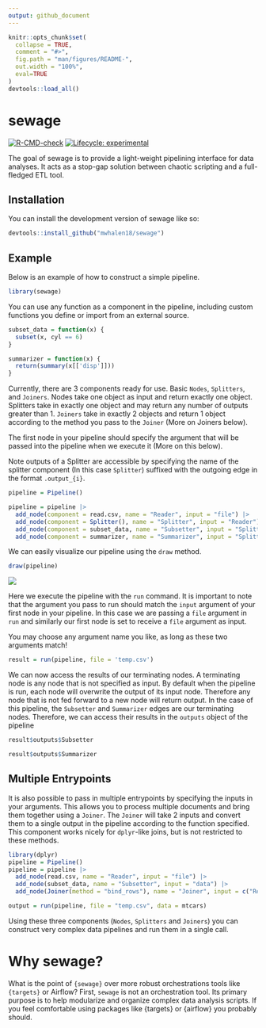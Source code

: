 ```yaml
---
output: github_document
---
```


<!-- README.md is generated from README.Rmd. Please edit that file -->

```r
knitr::opts_chunk$set(
  collapse = TRUE,
  comment = "#>",
  fig.path = "man/figures/README-",
  out.width = "100%",
  eval=TRUE
)
devtools::load_all()
```

# sewage

<!-- badges: start -->
[![R-CMD-check](https://github.com/mwhalen18/sewage/actions/workflows/R-CMD-check.yaml/badge.svg)](https://github.com/mwhalen18/sewage/actions/workflows/R-CMD-check.yaml)
[![Lifecycle: experimental](https://img.shields.io/badge/lifecycle-experimental-orange.svg)](https://lifecycle.r-lib.org/articles/stages.html#experimental)
<!-- badges: end -->

The goal of sewage is to provide a light-weight pipelining interface for data analyses. It acts as a stop-gap solution between chaotic scripting and a full-fledged ETL tool. 

## Installation

You can install the development version of sewage like so:

```r
devtools::install_github("mwhalen18/sewage")
```

## Example

Below is an example of how to construct a simple pipeline.

```r
library(sewage)
```

You can use any function as a component in the pipeline, including custom functions you define or import from an external source.

```r
subset_data = function(x) {
  subset(x, cyl == 6)
}

summarizer = function(x) {
  return(summary(x[['disp']]))
}
```

Currently, there are 3 components ready for use. Basic `Nodes`, `Splitters`, and `Joiners`. Nodes take one object as input and return exactly one object. Splitters take in exactly one object and may return any number of outputs greater than 1. `Joiners` take in exactly 2 objects and return 1 object according to the method you pass to the `Joiner` (More on Joiners below).

The first node in your pipeline should specify the argument that will be passed into the pipeline when we execute it (More on this below).

Note outputs of a Splitter are accessible by specifying the name of the splitter component (In this case `Splitter`) suffixed with the outgoing edge in the format `.output_{i}`.

```r
pipeline = Pipeline()

pipeline = pipeline |>
  add_node(component = read.csv, name = "Reader", input = "file") |>
  add_node(component = Splitter(), name = "Splitter", input = "Reader") |>
  add_node(component = subset_data, name = "Subsetter", input = "Splitter.output_2") |>
  add_node(component = summarizer, name = "Summarizer", input = "Splitter.output_1")
```

We can easily visualize our pipeline using the `draw` method.

```r
draw(pipeline)
```


![](man/figures/pipeline-vis.png)

Here we execute the pipeline with the `run` command. It is important to note that the argument you pass to run should match the `input` argument of your first node in your pipeline. In this case we are passing a `file` argument in `run` and similarly our first node is set to receive a `file` argument as input.

You may choose any argument name you like, as long as these two arguments match!

```r
result = run(pipeline, file = 'temp.csv')
```

We can now access the results of our terminating nodes. A terminating node is any node that is not specified as input. By default when the pipeline is run, each node will overwrite the output of its input node. Therefore any node that is not fed forward to a new node will return output. In the case of this pipeline, the `Subsetter` and `Summarizer` edges are our terminating nodes. Therefore, we can access their results in the `outputs` object of the pipeline

```r
result$outputs$Subsetter
```

```r
result$outputs$Summarizer
```

## Multiple Entrypoints

It is also possible to pass in multiple entrypoints by specifying the inputs in your arguments. This allows you to process multiple documents and bring them together using a `Joiner`. The `Joiner` will take 2 inputs and convert them to a single output in the pipeline according to the function specified. This component works nicely for `dplyr`-like joins, but is not restricted to these methods. 

```r
library(dplyr)
pipeline = Pipeline()
pipeline = pipeline |>
  add_node(read.csv, name = "Reader", input = "file") |>
  add_node(subset_data, name = "Subsetter", input = "data") |>
  add_node(Joiner(method = "bind_rows"), name = "Joiner", input = c("Reader", "Subsetter"))

output = run(pipeline, file = "temp.csv", data = mtcars)
```


Using these three components (`Nodes`, `Splitters` and `Joiners`) you can construct very complex data pipelines and run them in a single call. 


# Why sewage?

What is the point of `{sewage}` over more robust orchestrations tools like `{targets}` or Airflow? First, `sewage` is not an orchestration tool. Its primary purpose is to help modularize and organize complex data analysis scripts. If you feel comfortable using packages like {targets} or {airflow} you probably should. 


